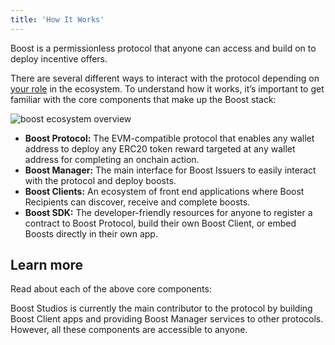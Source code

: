 ```yaml
---
title: 'How It Works'
---
```


Boost is a permissionless protocol that anyone can access and build on to deploy incentive offers.

There are several different ways to interact with the protocol depending on [your role](/overview/boost-protocol#key-contributors) in the ecosystem. To understand how it works, it’s important to get familiar with the core components that make up the Boost stack:

<Frame caption="Boost Ecosystem Overview">
    <img src="/assets/boost-ecosystem-overview.png" alt="boost ecosystem overview" />
</Frame>

* **Boost Protocol:** The EVM-compatible protocol that enables any wallet address to deploy any ERC20 token reward targeted at any wallet address for completing an onchain action.
* **Boost Manager:** The main interface for Boost Issuers to easily interact with the protocol and deploy boosts.
* **Boost Clients:** An ecosystem of front end applications where Boost Recipients can discover, receive and complete boosts.
* **Boost SDK:** The developer-friendly resources for anyone to register a contract to Boost Protocol, build their own Boost Client, or embed Boosts directly in their own app.

## Learn more
Read about each of the above core components:
<CardGroup cols={4}>
    <Card
        title="Boost Protocol"
        icon="dice-d6"
        href="/overview/boost-protocol"
    >
    </Card>
    <Card
        title="Boost Manager"
        icon="clipboard"
        href="/overview/boost-manager"
    >
    </Card>
    <Card
        title="Boost Clients"
        icon="desktop"
        href="/overview/boost-clients"
    >
    </Card>
    <Card
        title="Boost SDK"
        icon="code"
        href="/v2/boost-sdk"
    >
    </Card>
</CardGroup>

Boost Studios is currently the main contributor to the protocol by building Boost Client apps and providing Boost Manager services to other protocols. However, all these components are accessible to anyone.
